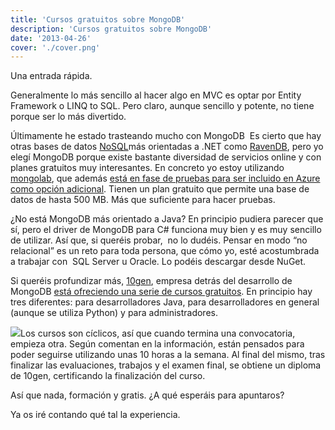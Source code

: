 ```yaml
---
title: 'Cursos gratuitos sobre MongoDB'
description: 'Cursos gratuitos sobre MongoDB'
date: '2013-04-26'
cover: './cover.png'
---
```


Una entrada rápida.

Generalmente lo más sencillo al hacer algo en MVC es optar por Entity
Framework o LINQ to SQL. Pero claro, aunque sencillo y potente, no tiene
porque ser lo más divertido. 

Últimamente he estado trasteando mucho con MongoDB  Es cierto que hay
otras bases de datos [NoSQL](http://es.wikipedia.org/wiki/NoSQL)más
orientadas a .NET como [RavenDB](http://ravendb.net/), pero yo elegí
MongoDB porque existe bastante diversidad de servicios online y con
planes gratuitos muy interesantes. En concreto yo estoy utilizando
[mongolab](https://mongolab.com/welcome/), que además [está en fase de
pruebas para ser incluido en Azure como opción
adicional](http://blog.mongolab.com/2012/10/azure/). Tienen un plan
gratuito que permite una base de datos de hasta 500 MB. Más que
suficiente para hacer pruebas.

¿No está MongoDB más orientado a Java? En principio pudiera parecer que
sí, pero el driver de MongoDB para C# funciona muy bien y es muy
sencillo de utilizar. Así que, si queréis probar,  no lo dudéis. Pensar
en modo “no relacional” es un reto para toda persona, que cómo yo, esté
acostumbrada a trabajar con  SQL Server u Oracle. Lo podéis descargar
desde NuGet.

Si queréis profundizar más, [10gen](http://www.10gen.com/), empresa
detrás del desarrollo de MongoDB [está ofreciendo una serie de cursos
gratuitos](https://education.10gen.com/courses). En principio hay tres
diferentes: para desarrolladores Java, para desarrolladores en general
(aunque se utiliza Python) y para administradores.

[![](http://2.bp.blogspot.com/-bviLk-18DrY/UXpAbYcP-kI/AAAAAAAAAyA/_qpuRpF1-Gg/s640/mongo_courses.png)](http://2.bp.blogspot.com/-bviLk-18DrY/UXpAbYcP-kI/AAAAAAAAAyA/_qpuRpF1-Gg/s1600/mongo_courses.png)Los
cursos son cíclicos, así que cuando termina una convocatoria, empieza
otra. Según comentan en la información, están pensados para poder
seguirse utilizando unas 10 horas a la semana. Al final del mismo, tras
finalizar las evaluaciones, trabajos y el examen final, se obtiene un
diploma de 10gen, certificando la finalización del curso.

Así que nada, formación y gratis. ¿A qué esperáis para apuntaros?

Ya os iré contando qué tal la experiencia.
